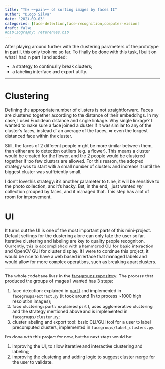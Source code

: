 ```yaml
---
title: "The ~~pain~~ of sorting images by faces II"
author: "Diogo Silva"
date: "2023-09-03"
categories: [face-detection,face-recognition,computer-vision]
draft: false
#bibliography: references.bib
---
```


After playing around further with the clustering parameters of the prototype in [part I](./index.qmd), this only took me so far. To finally be done with this task, I built on what I had in part I and added:

- a strategy to continually break clusters; 
- a labeling interface and export utility.

---

# Clustering

Defining the appropriate number of clusters is not straightforward.
Faces are clustered together according to the distance of their embeddings.
In my case, I used Euclidean distance and single linkage.
Why single linkage? I wanted to make sure a face joined a cluster if it was similar to any of the cluster's faces, instead of an average of the faces, or even the longest distanced face within the cluster.

Still, the faces of 2 different people might be more similar between them, than either are to detection outliers (e.g. a flower).
This means a cluster would be created for the flower, and the 2 people would be clustered together if too few clusters are allowed.
For this reason, the adopted strategy was to start with a small number of clusters and increase it until the biggest cluster was sufficiently small.

I don't love this strategy: it's another parameter to tune, it will be sensitive to the photo collection, and it's hacky. But, in the end, I just wanted _my_ collection grouped by faces, and it managed that. This step has a lot of room for improvement.

# UI

It turns out the UI is one of the most important parts of this mini-project.
Default settings for the clustering alone can only take the user so far.
Iterative clustering and labeling are key to quality people recognition.
Currently, this is accomplished with a hammered CLI for basic interaction and OpenCV GUI for cluster display.
If I were to continue this project, it would be nice to have a web based interface that managed labels and would allow for more complex operations, such as breaking apart clusters.

---

The whole codebase lives in the [facegroups repository](https://github.com/diogo-aos/facegroups). The process that produced the groups of images I wanted has 3 steps:

1. face detection: explained in [part I](./index.qmd) and implemented in `facegroups/extract.py` (it took around 1h to process ~1000 high resolution images);
2. face clustering: partly explained part I, uses agglomerative clustering and the strategy mentioned above and is implemented in `facegroups/cluster.py`;
3. cluster labeling and export tool: basic CLI/GUI tool for a user to label precomputed clusters, implemented in `facegroups/label_clusters.py`.

I'm done with this project for now, but the next steps would be:

1. improving the UI, to allow iterative and interactive clustering and labeling;
2. improving the clustering and adding logic to suggest cluster merge for the user to validate.